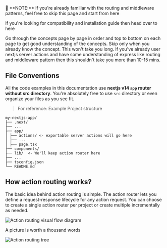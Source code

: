 
<Callout type="info">
  📝 **NOTE:** If you're already familiar with the routing and middleware
  patterns, feel free to skip this page and start from
  <Link href="/concepts/action-routing">here</Link>
</Callout>

If you're looking for compatibility and installation guide then head over to <Link href="/installation">here</Link>

Go through the concepts page by page in order and top to bottom on each page
to get good understanding of the concepts. Skip only when you already know the concept.
This won't take you long. If you've already user nextjs server actions and have some understanding
of express like routing and middleware pattern then this shouldn't take you more than
10-15 mins.

## File Conventions

All the code examples in this documentation use **nextjs v14 `app` router
without src directory**. You're absolutely free to use `src` directory or
even organize your files as you see fit.

> For reference: Example Project structure

```dir
my-nextjs-app/
├── .next/
├── ...
├── app/
│ ├── actions/ <- exportable server actions will go here
│ ├── ...
│ ├── page.tsx
├── components/
├── lib/  <- We'll keep action router here
├── ...
├── tsconfig.json
└── README.md
```

## How action routing works?

The basic idea behind action routing is simple. The action router
lets you define a request-response lifecycle for any action request.
You can choose to create a single action router per project or create
multiple incrementally as needed.

![Action routing visual flow diagram](https://github.com/bhishekprajapati/next-action-router/blob/main/public/action-routing.png?raw=true)

<div
  style={{
    textAlign: "center",
    marginTop: "1rem",
    textDecoration: "underline",
  }}
>
  A picture is worth a thousand words
</div>

![Action routing tree](https://github.com/bhishekprajapati/next-action-router/blob/main/public/action-routing-tree.png?raw=true)
